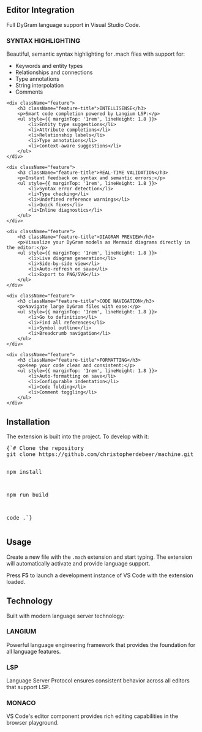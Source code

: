 
<PageLayout title="VS Code Extension">



## Editor Integration

Full DyGram language support in Visual Studio Code.

<div className="feature-grid">
    <div className="feature">
        <h3 className="feature-title">SYNTAX HIGHLIGHTING</h3>
        <p>Beautiful, semantic syntax highlighting for .mach files with support for:</p>
        <ul style={{ marginTop: '1rem', lineHeight: 1.8 }}>
            <li>Keywords and entity types</li>
            <li>Relationships and connections</li>
            <li>Type annotations</li>
            <li>String interpolation</li>
            <li>Comments</li>
        </ul>
    </div>

    <div className="feature">
        <h3 className="feature-title">INTELLISENSE</h3>
        <p>Smart code completion powered by Langium LSP:</p>
        <ul style={{ marginTop: '1rem', lineHeight: 1.8 }}>
            <li>Entity type suggestions</li>
            <li>Attribute completions</li>
            <li>Relationship labels</li>
            <li>Type annotations</li>
            <li>Context-aware suggestions</li>
        </ul>
    </div>

    <div className="feature">
        <h3 className="feature-title">REAL-TIME VALIDATION</h3>
        <p>Instant feedback on syntax and semantic errors:</p>
        <ul style={{ marginTop: '1rem', lineHeight: 1.8 }}>
            <li>Syntax error detection</li>
            <li>Type checking</li>
            <li>Undefined reference warnings</li>
            <li>Quick fixes</li>
            <li>Inline diagnostics</li>
        </ul>
    </div>

    <div className="feature">
        <h3 className="feature-title">DIAGRAM PREVIEW</h3>
        <p>Visualize your DyGram models as Mermaid diagrams directly in the editor:</p>
        <ul style={{ marginTop: '1rem', lineHeight: 1.8 }}>
            <li>Live diagram generation</li>
            <li>Side-by-side view</li>
            <li>Auto-refresh on save</li>
            <li>Export to PNG/SVG</li>
        </ul>
    </div>

    <div className="feature">
        <h3 className="feature-title">CODE NAVIGATION</h3>
        <p>Navigate large DyGram files with ease:</p>
        <ul style={{ marginTop: '1rem', lineHeight: 1.8 }}>
            <li>Go to definition</li>
            <li>Find all references</li>
            <li>Symbol outline</li>
            <li>Breadcrumb navigation</li>
        </ul>
    </div>

    <div className="feature">
        <h3 className="feature-title">FORMATTING</h3>
        <p>Keep your code clean and consistent:</p>
        <ul style={{ marginTop: '1rem', lineHeight: 1.8 }}>
            <li>Auto-formatting on save</li>
            <li>Configurable indentation</li>
            <li>Code folding</li>
            <li>Comment toggling</li>
        </ul>
    </div>
</div>

<div style={{ marginTop: '4rem' }}>
    <h2 className="section-title" style={{ fontSize: '2rem' }}>Installation</h2>
    <p style={{ fontSize: '1.2rem', marginBottom: '2rem' }}>
        The extension is built into the project. To develop with it:
    </p>
    <div className="code-block">
        <pre style={{ background: 'var(--code-bg)', color: 'var(--light)', padding: '1.5rem', overflowX: 'auto', borderRadius: '4px' }}>{`# Clone the repository
git clone https://github.com/christopherdebeer/machine.git

npm install

npm run build

code .`}</pre>
    </div>
</div>

<div style={{ marginTop: '4rem' }}>
    <h2 className="section-title" style={{ fontSize: '2rem' }}>Usage</h2>
    <p style={{ fontSize: '1.2rem', marginBottom: '1rem' }}>
        Create a new file with the <code>.mach</code> extension and start typing. The extension will automatically activate and provide language support.
    </p>
    <p style={{ fontSize: '1.2rem' }}>
        Press <strong>F5</strong> to launch a development instance of VS Code with the extension loaded.
    </p>
</div>

<div style={{ marginTop: '4rem' }}>
    <h2 className="section-title" style={{ fontSize: '2rem' }}>Technology</h2>
    <p style={{ fontSize: '1.2rem', marginBottom: '2rem' }}>
        Built with modern language server technology:
    </p>
    <div className="feature-grid">
        <div className="feature">
            <h3 className="feature-title">LANGIUM</h3>
            <p>Powerful language engineering framework that provides the foundation for all language features.</p>
        </div>
        <div className="feature">
            <h3 className="feature-title">LSP</h3>
            <p>Language Server Protocol ensures consistent behavior across all editors that support LSP.</p>
        </div>
        <div className="feature">
            <h3 className="feature-title">MONACO</h3>
            <p>VS Code's editor component provides rich editing capabilities in the browser playground.</p>
        </div>
    </div>
</div>



</PageLayout>